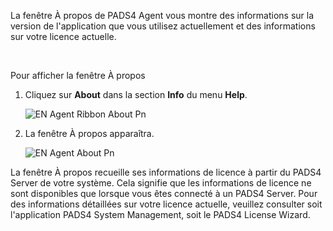 La fenêtre À propos de PADS4 Agent vous montre des informations sur la version de l'application que vous utilisez actuellement et des informations sur votre licence actuelle.

 

Pour afficher la fenêtre À propos

1. Cliquez sur **About** dans la section **Info** du menu **Help**.

   ![EN Agent Ribbon About Pn](/images/digital-signage/windows-applications/agent/tools/EN-Agent-Ribbon-About.png)
2. La fenêtre À propos apparaîtra.

   ![EN Agent About Pn](/images/digital-signage/windows-applications/agent/tools/EN-Agent-About.png)

<Warning>
  La fenêtre À propos recueille ses informations de licence à partir du PADS4 Server de votre système. Cela signifie que les informations de licence ne sont disponibles que lorsque vous êtes connecté à un PADS4 Server.
</Warning>

<Note>
  Pour des informations détaillées sur votre licence actuelle, veuillez consulter soit l'application PADS4 System Management, soit le PADS4 License Wizard.
</Note>
